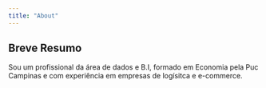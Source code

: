 ```yaml
---
title: "About"
---
```


## Breve Resumo

Sou um profissional da área de dados e B.I, formado em Economia pela Puc Campinas e com experiência em empresas de logísitca e e-commerce.